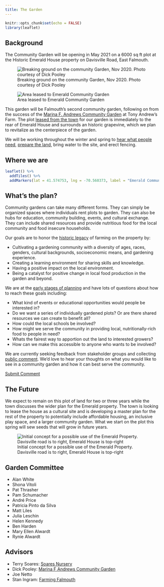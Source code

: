 ```yaml
---
title: The Garden
---
```


```r
knitr::opts_chunk$set(echo = FALSE)
library(leaflet)
```

## Background

The Community Garden will be opening in May 2021 on a 6000 sq ft plot at the Historic Emerald House property on Davisville Road, East Falmouth.

![Breaking ground on the community Garden, Nov 2020. Photo courtesy of Dick Pooley](/images/breaking_ground_thin.jpeg)

<div class = "float-right">
  ![Area leased to Emerald Community Garden](/images/garden_plot.jpeg)
</div>

This garden will be Falmouth's second community garden, following on from the success of the [Marina F. Andrews Community Garden](https://www.falmouthcommunitygarden.org/) at Tony Andrew's Farm. The plot [leased from the town](/blog/2020-11-09-land-leased-for-garden/) for our garden is immediately to the rear of Emerald House and surrounds an historic grapevine, which we plan to revitalize as the centerpiece of the garden. 

We will be working throughout the winter and spring to [hear what people need](/contact), [prepare the land](/blog/2020-11-14-breaking-ground/), bring water to the site, and erect fencing.

## Where we are

```r
leaflet() %>%
  addTiles() %>%
  addMarkers(lat = 41.574753, lng = -70.560373, label = "Emerald Community Garden")
```

## What's the plan?

Community gardens can take many different forms. They can simply be organized spaces where individuals rent plots to garden. They can also be hubs for education, community building, events, and cultural exchange. They can include shared resources and provide nutritious food for the local community and food insecure households.

Our goals are to honor the [historic legacy](/history) of farming on the property by:

* Cultivating a gardening community with a diversity of ages, races, genders, cultural backgrounds, socioeconomic means, and gardening experience.
* Creating a learning environment for sharing skills and knowledge.
* Having a positive impact on the local environment.
* Being a catalyst for positive change in local food production in the garden and beyond.

We are at the [early stages of planning](/blog/2020-12-20-blank-slate/) and have lots of questions about how to reach these goals including:

* What kind of events or educational opportunities would people be interested in?
* Do we want a series of individually gardened plots? Or are there shared resources we can create to benefit all?
* How could the local schools be involved?
* How might we serve the community in providing local, nutritionally-rich food to people in need?
* Whats the fairest way to apportion out the land to interested growers?
* How can we make this accessible to anyone who wants to be involved?

We are currently seeking feedback from stakeholder groups and collecting [public comment](/contact). We'd love to hear your thoughts on what you would like to see in a community garden and how it can best serve the community.

<a href="/contact" class="button">Submit Comment</a>

## The Future

We expect to remain on this plot of land for two or three years while the town discusses the wider plan for the Emerald property. The town is looking to lease the house as a cultural site and is developing a master plan for the rest of the property to potentially include affordable housing, an inclusive play space, and a larger community garden. What we start on the plot this spring will sew seeds that will grow in future years.

![Initial concept for a possible use of the Emerald Property. Davisville road is to right, Emerald House is top-right](/images/masterplan.jpeg)

## Garden Committee

* Alan White
* Shona Vitoli
* Pat Thrasher
* Pam Schumacher
* André Price
* Patricia Pinto da Silva
* Matt Liles
* Julia Leschin
* Helen Kennedy
* Ben Harden
* Mary Ellen Alwardt
* Rynie Alwardt

## Advisors

* Terry Soares: [Soares Nursery](https://www.soaresflowergardennursery.com/)
* Dick Pooley: [Marina F Andrews Community Garden](https://www.falmouthcommunitygarden.org/)
* Joe Netto
* Stan Ingram: [Farming Falmouth](https://www.farmingfalmouth.org/)